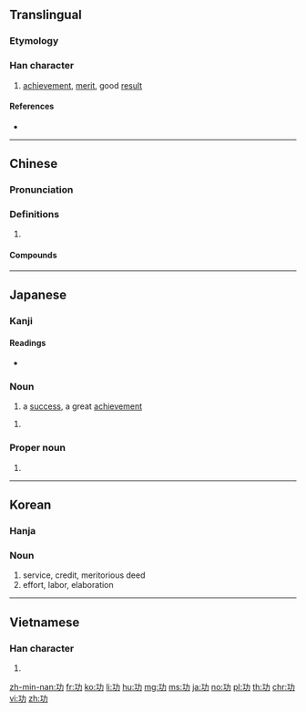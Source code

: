 ==Translingual==
{{stroke order|strokes=5}}

===Etymology===
{{Han compound|工|力|ls=psc|c1=p|c2=s|t2=strength}}

===Han character===
{{Han char|rn=19|rad=力|as=03|sn=5|four=14127|canj=MKS|ids=⿰工力}}

# [[achievement]], [[merit]], good [[result]]

====References====
* {{Han ref|kx=0146.110|dkj=02295|dj=0328.060|hdz=10365.080|uh=529F|ud=21151|bh=A55C|bd=42332}}

----

==Chinese==
{{zh-forms}}

===Pronunciation===
{{zh-pron
|m=gōng
|c=gung1
|h=
|mn=kong/kang
|w=
|mc=y
|oc=y
|ma=
|cat=n
}}

===Definitions===
{{zh-hanzi}}

# {{rfdef|lang=zh}}

====Compounds====
{{zh-der|功虧一簣|功能|功夫}}

----

==Japanese==

===Kanji===
{{ja-kanji|grade=4|rs=力03}}

====Readings====
* {{ja-readings|goon=[[く]] (ku)|kanon=[[こう]] (kō)|kun=[[いさお]] (isao)}}

===Noun===
{{ja-noun|こう}}

# a [[success]], a great [[achievement]]

{{ja-noun|いさお}}

# {{alternative form of|勲|lang=ja}}

===Proper noun===
{{ja-pos|いさお|proper}}

# {{given name|male|lang=ja|sort=いさお}}

----

==Korean==

===Hanja===
{{ko-hanja|hangeul=공|rv=gong|mr=kong}}

===Noun===
{{ko-noun|hangeul=공}}

# service, credit, meritorious deed
# effort, labor, elaboration

----

==Vietnamese==

===Han character===
{{vi-hantu|[[công]]|rs=力03}}

# {{defn|lang=vi|sort=力03}}

[[zh-min-nan:功]]
[[fr:功]]
[[ko:功]]
[[li:功]]
[[hu:功]]
[[mg:功]]
[[ms:功]]
[[ja:功]]
[[no:功]]
[[pl:功]]
[[th:功]]
[[chr:功]]
[[vi:功]]
[[zh:功]]